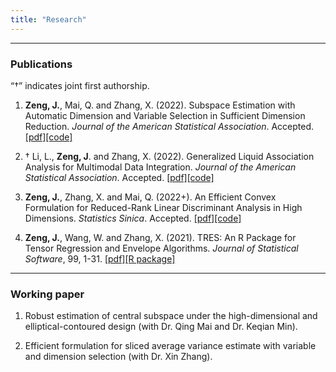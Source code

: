 ```yaml
---
title: "Research"
---
```


------------------------------------------------------------------------

### Publications

"$\dagger$" indicates joint first authorship.

1.  **Zeng, J.**, Mai, Q. and Zhang, X. (2022). Subspace Estimation with Automatic Dimension and Variable Selection in Sufficient Dimension Reduction. *Journal of the American Statistical Association*. Accepted. [\[pdf\]](papers/SEAS.pdf)[\[code\]](https://github.com/jingzzeng/SEAS)

2.  $\dagger$ Li, L., **Zeng, J**. and Zhang, X. (2022). Generalized Liquid Association Analysis for Multimodal Data Integration. *Journal of the American Statistical Association*. Accepted. [\[pdf\]](papers/GLAA.pdf)[\[code\]](https://github.com/jingzzeng/GLAA)

3.  **Zeng, J.**, Zhang, X. and Mai, Q. (2022+). An Efficient Convex Formulation for Reduced-Rank Linear Discriminant Analysis in High Dimensions. *Statistics Sinica*. Accepted. [\[pdf\]](papers/LSLDA.pdf)[\[code\]](https://github.com/jingzzeng/LSLDA)

4.  **Zeng, J.**, Wang, W. and Zhang, X. (2021). TRES: An R Package for Tensor Regression and Envelope Algorithms. *Journal of Statistical Software*, 99, 1-31. [\[pdf\]](papers/TRES.pdf)[\[R package\]](https://github.com/leozeng15/TRES)

------------------------------------------------------------------------

### Working paper

1.  Robust estimation of central subspace under the high-dimensional and elliptical-contoured design (with Dr. Qing Mai and Dr. Keqian Min).

2.  Efficient formulation for sliced average variance estimate with variable and dimension selection (with Dr. Xin Zhang).
